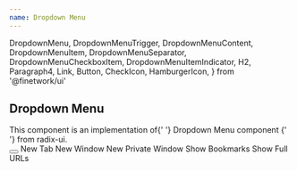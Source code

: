 ```yaml
---
name: Dropdown Menu
---
```


  DropdownMenu,
  DropdownMenuTrigger,
  DropdownMenuContent,
  DropdownMenuItem,
  DropdownMenuSeparator,
  DropdownMenuCheckboxItem,
  DropdownMenuItemIndicator,
  H2,
  Paragraph4,
  Link,
  Button,
  CheckIcon,
  HamburgerIcon,
} from '@finetwork/ui'

<div />
<div>
  <H2 font="secondary">Dropdown Menu</H2>
</div>

<Paragraph4>
  This component is an implementation of{' '}
  <Link
    href="https://www.radix-ui.com/docs/primitives/components/dropdown-menu"
    target="_blank"
    rel="noopener noreferrer"
  >
    Dropdown Menu component
  </Link>{' '}
  from radix-ui.
</Paragraph4>

<Playground>
  <div style={{ padding: '1rem' }}>
    <DropdownMenu>
      <DropdownMenuTrigger asChild>
        <Button aria-label="Customise options" shape="circle">
          <HamburgerIcon />
        </Button>
      </DropdownMenuTrigger>
      <DropdownMenuContent sideOffset={5} side="bottom" withArrow>
        <DropdownMenuItem>New Tab</DropdownMenuItem>
        <DropdownMenuItem>New Window</DropdownMenuItem>
        <DropdownMenuItem disabled>New Private Window</DropdownMenuItem>
        <DropdownMenuSeparator />
        <DropdownMenuCheckboxItem checked={true} kind="tertiary">
          <DropdownMenuItemIndicator>
            <CheckIcon />
          </DropdownMenuItemIndicator>
          Show Bookmarks
        </DropdownMenuCheckboxItem>
        <DropdownMenuCheckboxItem checked={true}>
          <DropdownMenuItemIndicator>
            <CheckIcon />
          </DropdownMenuItemIndicator>
          Show Full URLs
        </DropdownMenuCheckboxItem>
      </DropdownMenuContent>
    </DropdownMenu>
  </div>
</Playground>
